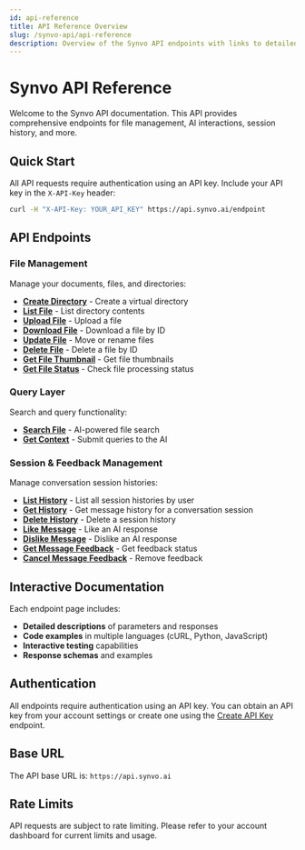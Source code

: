 ```yaml
---
id: api-reference
title: API Reference Overview
slug: /synvo-api/api-reference
description: Overview of the Synvo API endpoints with links to detailed documentation for each endpoint.
---
```


# Synvo API Reference

Welcome to the Synvo API documentation. This API provides comprehensive endpoints for file management, AI interactions, session history, and more.

## Quick Start

All API requests require authentication using an API key. Include your API key in the `X-API-Key` header:

```bash
curl -H "X-API-Key: YOUR_API_KEY" https://api.synvo.ai/endpoint
```

## API Endpoints

### File Management
Manage your documents, files, and directories:

- **[Create Directory](/docs/1.0/synvo-api/create-directory)** - Create a virtual directory
- **[List File](/docs/1.0/synvo-api/list-files)** - List directory contents
- **[Upload File](/docs/1.0/synvo-api/upload-file)** - Upload a file
- **[Download File](/docs/1.0/synvo-api/download-file)** - Download a file by ID
- **[Update File](/docs/1.0/synvo-api/update-file)** - Move or rename files
- **[Delete File](/docs/1.0/synvo-api/delete-file)** - Delete a file by ID
- **[Get File Thumbnail](/docs/1.0/synvo-api/get-file-thumbnail)** - Get file thumbnails
- **[Get File Status](/docs/1.0/synvo-api/get-file-status)** - Check file processing status

### Query Layer
Search and query functionality:

- **[Search File](/docs/1.0/synvo-api/file-search)** - AI-powered file search
- **[Get Context](/docs/1.0/synvo-api/query-ai)** - Submit queries to the AI

### Session & Feedback Management
Manage conversation session histories:

- **[List History](/docs/1.0/synvo-api/list-history)** - List all session histories by user
- **[Get History](/docs/1.0/synvo-api/get-session)** - Get message history for a conversation session
- **[Delete History](/docs/1.0/synvo-api/delete-session)** - Delete a session history
- **[Like Message](/docs/1.0/synvo-api/like-message)** - Like an AI response
- **[Dislike Message](/docs/1.0/synvo-api/dislike-message)** - Dislike an AI response
- **[Get Message Feedback](/docs/1.0/synvo-api/get-message-feedback)** - Get feedback status
- **[Cancel Message Feedback](/docs/1.0/synvo-api/cancel-message-feedback)** - Remove feedback


## Interactive Documentation

Each endpoint page includes:
- **Detailed descriptions** of parameters and responses
- **Code examples** in multiple languages (cURL, Python, JavaScript)
- **Interactive testing** capabilities
- **Response schemas** and examples

## Authentication

All endpoints require authentication using an API key. You can obtain an API key from your account settings or create one using the [Create API Key](/docs/1.0/synvo-api/create-api-key) endpoint.

## Base URL

The API base URL is: `https://api.synvo.ai`

## Rate Limits

API requests are subject to rate limiting. Please refer to your account dashboard for current limits and usage.
